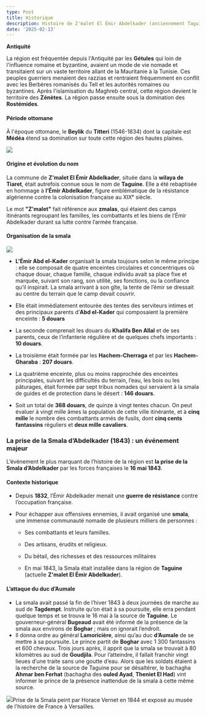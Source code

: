 ```yaml
---
type: Post
title: Historique
description: Histoire de Z'malet El Émir Abdelkader (anciennement Taguine)
date: '2025-02-13'
---
```

**Antiquité**

La région est fréquentée depuis l'Antiquité par les **Gétules** qui loin de l'influence romaine et byzantine, avaient un mode de vie nomade et transitaient sur un vaste territoire allant de la Mauritanie à la Tunisie. Ces peuples guerriers menaient des razzias et rentraient fréquemment en conflit avec les Berbères romanisés du Tell et les autorités romaines ou byzantines.
Après l'islamisation du Maghreb central, cette région devient le territoire des **Zénètes**. La région passe ensuite sous la domination des **Rostémides**.

#### **Période ottomane**

À l'époque ottomane, le **Beylik** du **Titteri** (1546-1834) dont la capitale est **Médéa** étend sa domination sur toute cette région des hautes plaines.

![](/images/1000007656.png)

#### **Origine et évolution du nom**

La commune de **Z'malet El Émir Abdelkader**, située dans la **wilaya de Tiaret**, était autrefois connue sous le nom de **Taguine**. Elle a été rebaptisée en hommage à **l’Émir Abdelkader**, figure emblématique de la résistance algérienne contre la colonisation française au XIXᵉ siècle.

Le mot **"Z'malet"** fait référence aux **zmalas**, qui étaient des camps itinérants regroupant les familles, les combattants et les biens de l’Émir Abdelkader durant sa lutte contre l’armée française.

#### **Organisation de la smala**

![](/images/Smala_of_Abd_El-Kader_16_May_1843.jpg)

*   **L'Émir Abd el-Kader** organisait la smala toujours selon le même principe : elle se composait de quatre enceintes circulaires et concentriques où chaque douar, chaque famille, chaque individu avait sa place fixe et marquée, suivant son rang, son utilité, ses fonctions, ou la confiance qu’il inspirait. La smala arrivant à son gîte, la tente de l’émir se dressait au centre du terrain que le camp devait couvrir.

*   Elle était immédiatement entourée des tentes des serviteurs intimes et des principaux parents d’**Abd el-Kader** qui composaient la première enceinte : **5 douars**

*   La seconde comprenait les douars du **Khalifa Ben Allal** et de ses parents, ceux de l’infanterie régulière et de quelques chefs importants : **10 douars**.

*   La troisième était formée par les **Hachem-Cherraga** et par les **Hachem-Gharaba** : **207 douars**.

*   La quatrième enceinte, plus ou moins rapprochée des enceintes principales, suivant les difficultés du terrain, l’eau, les bois ou les pâturages, était formée par sept tribus nomades qui servaient à la smala de guides et de protection dans le désert : **146 douars**.

*   Soit un total de **368 douars**, de quinze à vingt tentes chacun. On peut évaluer à vingt mille âmes la population de cette ville itinérante, et à **cinq mille** le nombre des combattants armés de fusils, dont **cinq cents fantassins** réguliers et **deux mille cavaliers**.

### **La prise de la Smala d’Abdelkader (1843) : un événement majeur**

L’événement le plus marquant de l’histoire de la région est **la prise de la Smala d’Abdelkader** par les forces françaises le **16 mai 1843**.

#### **Contexte historique**

*   Depuis **1832**, l’Émir Abdelkader menait une **guerre de résistance** contre l’occupation française.

*   Pour échapper aux offensives ennemies, il avait organisé une **smala**, une immense communauté nomade de plusieurs milliers de personnes :

    *   Ses combattants et leurs familles.

    *   Des artisans, érudits et religieux.

    *   Du bétail, des richesses et des ressources militaires

    *   En mai 1843, la Smala était installée dans la région de **Taguine** (actuelle **Z'malet El Émir Abdelkader**).

#### **L’attaque du duc d’Aumale**

*   La smala avait passé la fin de l’hiver 1843 à deux journées de marche au sud de **Tagdempt**. Instruite qu’on était à sa poursuite, elle erra pendant quelque temps et se trouva le 16 mai à la source de **Taguine**. Le gouverneur-général **Bugeaud** avait été informé de la présence de la smala aux environs de **Boghar** ; mais on ignorait l’endroit.
*   Il donna ordre au général **Lamoricière**, ainsi qu’au duc **d’Aumale** de se mettre à sa poursuite. Le prince partit de **Boghar** avec 1 300 fantassins et 600 chevaux. Trois jours après, il apprit que la smala se trouvait à 80 kilomètres au sud de **Goudjila**. Pour l’atteindre, il fallait franchir vingt lieues d’une traite sans une goutte d’eau. Alors que les soldats étaient à la recherche de la source de Taguine pour se désaltérer, le bachagha **Ahmar ben Ferhat** (bachagha des **ouled Ayad**, **Theniet El Had**) vint informer le prince de la présence inattendue de la smala à cette même source.

![](/images/Smala%20Emir%20Abdelkader%20-%20Horace%20Vernet.jpg)Prise de la Smala peint par Horace Vernet en 1844 et exposé au musée de l'histoire de France à Versailles.
